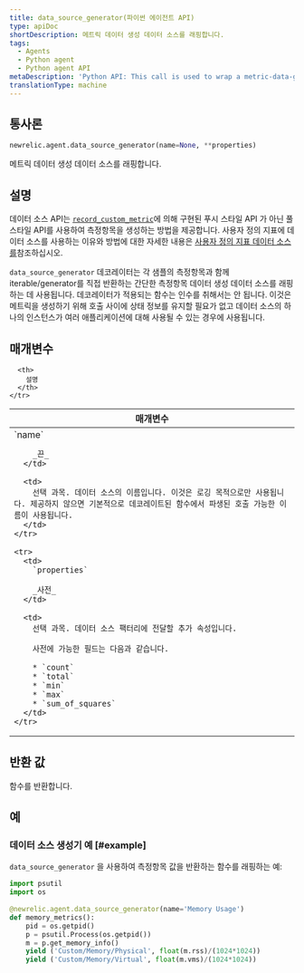 ```yaml
---
title: data_source_generator(파이썬 에이전트 API)
type: apiDoc
shortDescription: 메트릭 데이터 생성 데이터 소스를 래핑합니다.
tags:
  - Agents
  - Python agent
  - Python agent API
metaDescription: 'Python API: This call is used to wrap a metric-data-generating data source.'
translationType: machine
---
```


## 통사론

```py
newrelic.agent.data_source_generator(name=None, **properties)
```

메트릭 데이터 생성 데이터 소스를 래핑합니다.

## 설명

[](/docs/agents/python-agent/supported-features/python-custom-metrics#push-versus-pull-interfaces)데이터 소스 API는 [`record_custom_metric`](/docs/agents/python-agent/python-agent-api/record_custom_metric)에 의해 구현된 푸시 스타일 API 가 아닌 풀 스타일 API를 사용하여 측정항목을 생성하는 방법을 제공합니다. 사용자 정의 지표에 데이터 소스를 사용하는 이유와 방법에 대한 자세한 내용은 [사용자 정의 지표 데이터 소스를](/docs/agents/python-agent/supported-features/python-custom-metrics#custom-metric-data-sources)참조하십시오.

`data_source_generator` 데코레이터는 각 샘플의 측정항목과 함께 iterable/generator를 직접 반환하는 간단한 측정항목 데이터 생성 데이터 소스를 래핑하는 데 사용됩니다. 데코레이터가 적용되는 함수는 인수를 취해서는 안 됩니다. 이것은 메트릭을 생성하기 위해 호출 사이에 상태 정보를 유지할 필요가 없고 데이터 소스의 하나의 인스턴스가 여러 애플리케이션에 대해 사용될 수 있는 경우에 사용됩니다.

## 매개변수

<table>
  <thead>
    <tr>
      <th width="25%">
        매개변수
      </th>

      <th>
        설명
      </th>
    </tr>
  </thead>

  <tbody>
    <tr>
      <td>
        `name`

        _끈_
      </td>

      <td>
        선택 과목. 데이터 소스의 이름입니다. 이것은 로깅 목적으로만 사용됩니다. 제공하지 않으면 기본적으로 데코레이트된 함수에서 파생된 호출 가능한 이름이 사용됩니다.
      </td>
    </tr>

    <tr>
      <td>
        `properties`

        _사전_
      </td>

      <td>
        선택 과목. 데이터 소스 팩터리에 전달할 추가 속성입니다.

        사전에 가능한 필드는 다음과 같습니다.

        * `count`
        * `total`
        * `min`
        * `max`
        * `sum_of_squares`
      </td>
    </tr>
  </tbody>
</table>

## 반환 값

함수를 반환합니다.

## 예

### 데이터 소스 생성기 예 [#example]

`data_source_generator` 을 사용하여 측정항목 값을 반환하는 함수를 래핑하는 예:

```py
import psutil
import os
 
@newrelic.agent.data_source_generator(name='Memory Usage')
def memory_metrics():
    pid = os.getpid()
    p = psutil.Process(os.getpid())
    m = p.get_memory_info()
    yield ('Custom/Memory/Physical', float(m.rss)/(1024*1024))
    yield ('Custom/Memory/Virtual', float(m.vms)/(1024*1024))
```